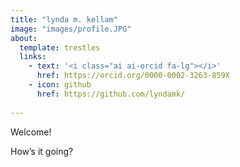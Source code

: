 ```yaml
---
title: "lynda m. kellam"
image: "images/profile.JPG"
about: 
  template: trestles
  links: 
    - text: '<i class="ai ai-orcid fa-lg"></i>'
      href: https://orcid.org/0000-0002-3263-859X
    - icon: github
      href: https://github.com/lyndamk/
  
---
```


Welcome!

How's it going?
